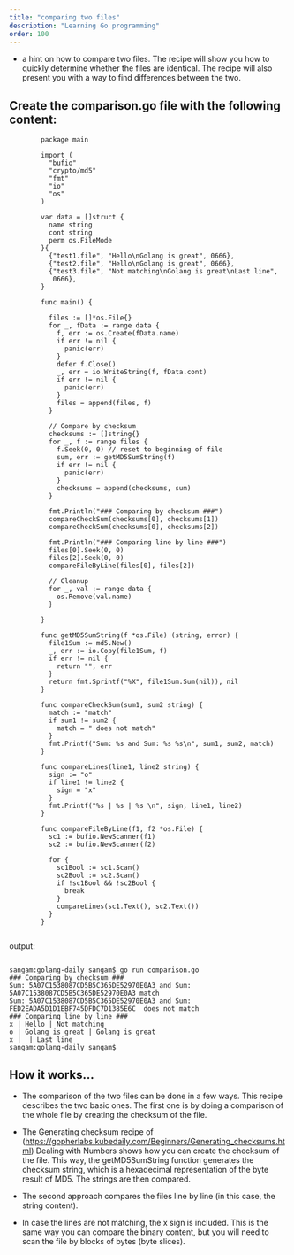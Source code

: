 ```yaml
---
title: "comparing two files"
description: "Learning Go programming"
order: 100
---
```



- a hint on how to compare two files. The recipe will show you how to quickly determine whether the files are identical. The recipe will also present you with a way to find differences between the two.

## Create the comparison.go file with the following content:

```
        package main

        import (
          "bufio"
          "crypto/md5"
          "fmt"
          "io"
          "os"
        )

        var data = []struct {
          name string
          cont string
          perm os.FileMode
        }{
          {"test1.file", "Hello\nGolang is great", 0666},
          {"test2.file", "Hello\nGolang is great", 0666},
          {"test3.file", "Not matching\nGolang is great\nLast line",
           0666},
        }

        func main() {

          files := []*os.File{}
          for _, fData := range data {
            f, err := os.Create(fData.name)
            if err != nil {
              panic(err)
            }
            defer f.Close()
            _, err = io.WriteString(f, fData.cont)
            if err != nil {
              panic(err)
            }
            files = append(files, f)
          }

          // Compare by checksum
          checksums := []string{}
          for _, f := range files {
            f.Seek(0, 0) // reset to beginning of file
            sum, err := getMD5SumString(f)
            if err != nil {
              panic(err)
            }
            checksums = append(checksums, sum)
          }

          fmt.Println("### Comparing by checksum ###")
          compareCheckSum(checksums[0], checksums[1])
          compareCheckSum(checksums[0], checksums[2])

          fmt.Println("### Comparing line by line ###")
          files[0].Seek(0, 0)
          files[2].Seek(0, 0)
          compareFileByLine(files[0], files[2])

          // Cleanup
          for _, val := range data {
            os.Remove(val.name)
          }

        }

        func getMD5SumString(f *os.File) (string, error) {
          file1Sum := md5.New()
          _, err := io.Copy(file1Sum, f)
          if err != nil {
            return "", err
          }
          return fmt.Sprintf("%X", file1Sum.Sum(nil)), nil
        }

        func compareCheckSum(sum1, sum2 string) {
          match := "match"
          if sum1 != sum2 {
            match = " does not match"
          }
          fmt.Printf("Sum: %s and Sum: %s %s\n", sum1, sum2, match)
        }

        func compareLines(line1, line2 string) {
          sign := "o"
          if line1 != line2 {
            sign = "x"
          }
          fmt.Printf("%s | %s | %s \n", sign, line1, line2)
        }

        func compareFileByLine(f1, f2 *os.File) {
          sc1 := bufio.NewScanner(f1)
          sc2 := bufio.NewScanner(f2)

          for {
            sc1Bool := sc1.Scan()
            sc2Bool := sc2.Scan()
            if !sc1Bool && !sc2Bool {
              break
            }
            compareLines(sc1.Text(), sc2.Text())
          }
        }


```
output:
```

sangam:golang-daily sangam$ go run comparison.go
### Comparing by checksum ###
Sum: 5A07C1538087CD5B5C365DE52970E0A3 and Sum: 5A07C1538087CD5B5C365DE52970E0A3 match
Sum: 5A07C1538087CD5B5C365DE52970E0A3 and Sum: FED2EADA5D1D1EBF745DFDC7D1385E6C  does not match
### Comparing line by line ###
x | Hello | Not matching 
o | Golang is great | Golang is great 
x |  | Last line 
sangam:golang-daily sangam$

```
## How it works...

- The comparison of the two files can be done in a few ways. This recipe describes the two basic ones.
The first one is by doing a comparison of the whole file by creating the checksum of the file.

- The Generating checksum recipe of (https://gopherlabs.kubedaily.com/Beginners/Generating_checksums.html) Dealing with Numbers shows how you can create the checksum of the file. This way, the getMD5SumString function generates the checksum string, which is a hexadecimal representation of the byte result of MD5. The strings are then compared.

- The second approach compares the files line by line (in this case, the string content). 
- In case the lines are not matching, the x sign is included. This is the same way you can compare the binary content,
but you will need to scan the file by blocks of bytes (byte slices).
